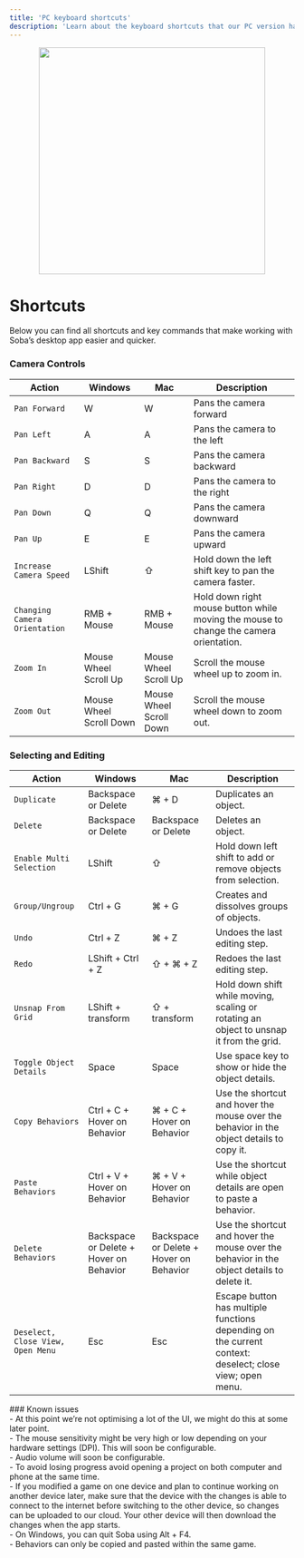 ```yaml
---
title: 'PC keyboard shortcuts'
description: 'Learn about the keyboard shortcuts that our PC version has'
---
```


<p align="center">
    <img width="400" noZoom src="https://i.imgur.com/RY5Wpav.png" /> 
</p>

# Shortcuts
Below you can find all shortcuts and key commands that make working with Soba’s desktop app easier and quicker.

### Camera Controls
|Action      |Windows                   |Mac             |Description                                                                           |
|--------------|-----------------------------|------------------|--------------------------------------------------------------------------------------|
|`Pan Forward`  |W  |W   |Pans the camera forward |
|`Pan Left`  |A  | A  |Pans the camera to the left |
|`Pan Backward` |S | S   |Pans the camera backward  |
|`Pan Right` |D  |D |Pans the camera to the right  |
|`Pan Down`|Q |Q |Pans the camera downward  |
|`Pan Up`|E |E |Pans the camera upward  |
|`Increase Camera Speed` |LShift  |⇧  |Hold down the left shift key to pan the camera faster.|
|`Changing Camera Orientation` |RMB + Mouse |RMB + Mouse  |Hold down right mouse button while moving the mouse to change the camera orientation.|
|`Zoom In` |Mouse Wheel Scroll Up   |Mouse Wheel Scroll Up |Scroll the mouse wheel up to zoom in. |
|`Zoom Out` |Mouse Wheel Scroll Down |Mouse Wheel Scroll Down |Scroll the mouse wheel down to zoom out.|  

### Selecting and Editing
|Action      |Windows                   |Mac             |Description                                                                           |
|--------------|-----------------------------|------------------|--------------------------------------------------------------------------------------|
|`Duplicate`  |Backspace or Delete  |⌘ + D   |Duplicates an object. |
|`Delete`  |Backspace or Delete  | Backspace or Delete  |Deletes an object. |
|`Enable Multi Selection` |LShift | ⇧   |Hold down left shift to add or remove objects from selection.  |
|`Group/Ungroup` |Ctrl + G  |⌘ + G |Creates and dissolves groups of objects.  |
|`Undo`|Ctrl + Z |⌘ + Z |Undoes the last editing step.  |
|`Redo`|LShift + Ctrl + Z |⇧ + ⌘ + Z |Redoes the last editing step.  |
|`Unsnap From Grid` |LShift + transform  |⇧ + transform  |Hold down shift while moving, scaling or rotating an object to unsnap it from the grid.|
|`Toggle Object Details` |Space |Space |Use space key to show or hide the object details.|
|`Copy Behaviors` |Ctrl + C + Hover on Behavior   |⌘ + C +  Hover on Behavior |Use the shortcut and hover the mouse over the behavior in the object details to copy it. |
|`Paste Behaviors` |Ctrl + V + Hover on Behavior |⌘  + V + Hover on Behavior |Use the shortcut while object details are open to paste a behavior.|
|`Delete Behaviors`  |Backspace or Delete + Hover on Behavior  |Backspace or Delete + Hover on Behavior   |Use the shortcut and hover the mouse over the behavior in the object details to delete it. |
|`Deselect, Close View, Open Menu`  |Esc  |Esc   |Escape button has multiple functions depending on the current context: deselect; close view; open menu. |

<Note> ### Known issues <br />- At this point we’re not optimising a lot of the UI, we might do this at some later point.<br />- The mouse sensitivity might be very high or low depending on your hardware settings (DPI). This will soon be configurable. <br />- Audio volume will soon be configurable.<br />- To avoid losing progress avoid opening a project on both computer and phone at the same time.<br />- If you modified a game on one device and plan to continue working on another device later, make sure that the device with the changes is able to connect to the internet before switching to the other device, so changes can be uploaded to our cloud. Your other device will then download the changes when the app starts. <br />- On Windows, you can quit Soba using Alt + F4.<br />- Behaviors can only be copied and pasted within the same game.</Note>
